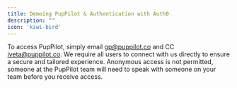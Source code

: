 ```yaml
---
title: Demoing PupPilot & Authentication with Auth0
description: ""
icon: 'kiwi-bird'
---
```


To access PupPilot, simply email gp@puppilot.co and CC iveta@puppilot.co. We require all users to connect with us directly to ensure a secure and tailored experience. Anonymous access is not permitted, someone at the PupPilot team will need to speak with someone on your team before you receive access. 